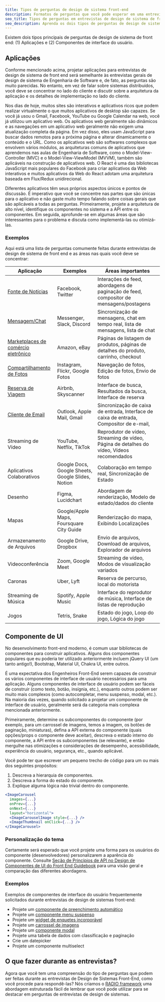 ```yaml
---
title: Tipos de perguntas de design de sistema front-end
description: Formatos de perguntas que você pode esperar em uma entrevista de design de sistema de front end.
seo_title: Tipos de perguntas em entrevistas de design de sistema de front end
seo_description: Aprenda os dois tipos de perguntas de design de sistema de front end e como abordá-las de forma diferente.
---
```


Existem dois tipos principais de perguntas de design de sistema de front end: (1) Aplicações e (2) Componentes de interface do usuário.

## Aplicações

Conforme mencionado acima, projetar aplicações para entrevistas de design de sistema de front end será semelhante às entrevistas gerais de design de sistema de Engenharia de Software e, de fato, as perguntas são muito parecidas. No entanto, em vez de falar sobre sistemas distribuídos, você deve se concentrar no lado do cliente e discutir sobre a arquitetura da aplicação e os detalhes de implementação no lado do cliente.

Nos dias de hoje, muitos sites são interativos e aplicativos ricos que podem realizar virtualmente o que muitos aplicativos de desktop são capazes. Se você já usou o Gmail, Facebook, YouTube ou Google Calendar na web, você já utilizou um aplicativo web. Os aplicativos web geralmente são dinâmicos e as navegações em um aplicativo web geralmente não exigem uma atualização completa da página. Em vez disso, eles usam JavaScript para buscar dados remotos para a próxima página e alterar dinamicamente o conteúdo e o URL. Como os aplicativos web são softwares complexos que envolvem vários módulos, as arquiteturas comuns de aplicativos que aprendemos nas aulas de Engenharia de Software, como o Model-View-Controller (MVC) e o Model-View-ViewModel (MVVM), também são aplicáveis na construção de aplicativos web. O React é uma das bibliotecas JavaScript mais populares do Facebook para criar aplicativos da Web interativos e muitos aplicativos da Web do React adotam uma arquitetura baseada em Flux/Redux unidirecional.

Diferentes aplicativos têm seus próprios aspectos únicos e pontos de discussão. É imperativo que você se concentre nas partes que são únicas para o aplicativo e não gaste muito tempo falando sobre coisas gerais que são aplicáveis a todas as perguntas. Primeiramente, projete a arquitetura de alto nível, identifique os componentes no sistema e a API entre os componentes. Em seguida, aprofunde-se em algumas áreas que são interessantes para o problema e discuta como implementá-las ou otimizá-las.

### Exemplos

Aqui está uma lista de perguntas comumente feitas durante entrevistas de design de sistema de front end e as áreas nas quais você deve se concentrar:

| Aplicação                                                                         | Exemplos                                          | Áreas importantes                                                                         |
| --------------------------------------------------------------------------------- | ------------------------------------------------- | ----------------------------------------------------------------------------------------- |
| [Fonte de Notícias](/questions/system-design/news-feed-facebook)                  | Facebook, Twitter                                 | Interações de feed, abordagens de paginação de feed, compositor de mensagens/postagens    |
| [Mensagem/Chat](/questions/system-design/chat-application-messenger)              | Messenger, Slack, Discord                         | Sincronização de mensagens, chat em tempo real, lista de mensagens, lista de chat         |
| [Marketplaces de comércio eletrônico](/questions/system-design/e-commerce-amazon) | Amazon, eBay                                      | Páginas de listagem de produtos, páginas de detalhes do produto, carrinho, checkout       |
| [Compartilhamento de Fotos](/questions/system-design/photo-sharing-instagram)     | Instagram, Flickr, Google Fotos                   | Navegação de fotos, Edição de fotos, Envio de fotos                                       |
| [Reserva de Viagem](/questions/system-design/travel-booking-airbnb)               | Airbnb, Skyscanner                                | Interface de busca, Resultados da busca, Interface de reserva                             |
| [Cliente de Email](/questions/system-design/email-client-outlook)                 | Outlook, Apple Mail, Gmail                        | Sincronização de caixa de entrada, Interface de caixa de entrada, Compositor de e-mail,   |
| Streaming de Vídeo                                                                | YouTube, Netflix, TikTok                          | Reprodutor de vídeo, Streaming de vídeo, Página de detalhes do vídeo, Vídeos recomendados |
| Aplicativos Colaborativos                                                         | Google Docs, Google Sheets, Google Slides, Notion | Colaboração em tempo real, Sincronização de Estado                                        |
| Desenho                                                                           | Figma, Lucidchart                                 | Abordagem de renderização, Modelo de estado/dados do cliente                              |
| Mapas                                                                             | Google/Apple Maps, Foursquare City Guide          | Renderização do mapa, Exibindo Localizações                                               |
| Armazenamento de Arquivos                                                         | Google Drive, Dropbox                             | Envio de arquivos, Download de arquivos, Explorador de arquivos                           |
| Videoconferência                                                                  | Zoom, Google Meet                                 | Streaming de vídeo, Modos de visualização variados                                        |
| Caronas                                                                           | Uber, Lyft                                        | Reserva de percurso, local do motorista                                                   |
| Streaming de Música                                                               | Spotify, Apple Music                              | Interface do reprodutor de música, Interface de listas de reprodução                      |
| Jogos                                                                             | Tetris, Snake                                     | Estado do jogo, Loop do jogo, Lógica do jogo                                              |

## Componente de UI

No desenvolvimento front-end moderno, é comum usar bibliotecas de componentes para construir aplicativos. Alguns dos componentes populares que eu poderia ter utilizado anteriormente incluem jQuery UI (um tanto antigo!), Bootstrap, Material UI, Chakra UI, entre outros.

É uma expectativa dos Engenheiros Front-End serem capazes de construir os vários componentes de interface de usuário necessários para uma aplicação. Alguns componentes de interface de usuário podem ser fáceis de construir (como texto, botão, insígnia, etc.), enquanto outros podem ser muito mais complexos (como autocompletar, menu suspenso, modal, etc.). Na maioria das vezes, quando solicitado a projetar um componente de interface de usuário, geralmente será da categoria mais complexa mencionada anteriormente.

Primeiramente, determine os subcomponentes do componente (por exemplo, para um carrossel de imagens, temos a imagem, os botões de paginação, miniaturas), defina a API externa do componente (quais opções/props o componente deve aceitar), descreva o estado interno do componente, a API entre os subcomponentes (se relevante), e então mergulhe nas otimizações e considerações de desempenho, acessibilidade, experiência do usuário, segurança, etc., quando aplicável.

Você pode ter que escrever um pequeno trecho de código para um ou mais dos seguintes propósitos:

1.  Descreva a hierarquia de componentes.
2.  Descreva a forma do estado do componente.
3.  Explique alguma lógica não trivial dentro do componente.

```jsx
<ImageCarousel
  images={...}
  onPrev={...}
  onNext={...}
  layout="horizontal">
  <ImageCarouselImage style={...} />
  <ImageThumbnail onClick={...} />
</ImageCarousel>
```

### Personalização do tema

Certamente será esperado que você projete uma forma para os usuários do componente (desenvolvedores) personalizarem a aparência do componente. Consulte [Seção de Princípios de API no Design de Componentes de UI do Front End Guidebook](/front-end-interview-guidebook/user-interface-components-api-design-principles) para uma visão geral e comparação das diferentes abordagens.

### Exemplos

Exemplos de componentes de interface do usuário frequentemente solicitados durante entrevistas de design de sistemas front-end:

-   Projete um [componente de preenchimento automático](/questions/system-design/autocomplete)
-   Projete um [componente menu suspenso](/questions/system-design/dropdown-menu)
-   Projete um [widget de enquetes incorporável](/questions/system-design/poll-widget)
-   Projete um [carrossel de imagens](/questions/system-design/image-carousel)
-   Projete um [componente modal](/questions/system-design/modal-dialog)
-   Projete uma tabela de dados com classificação e paginação
-   Crie um datepicker
-   Projete um componente multiselect

## O que fazer durante as entrevistas?

Agora que você tem uma compreensão do tipo de perguntas que podem ser feitas durante as entrevistas de Design de Sistemas Front-End, como você procede para respondê-las? Nós criamos o [RADIO framework](/system-design/framework) uma abordagem estruturada fácil de lembrar que você pode utilizar para se destacar em perguntas de entrevistas de design de sistemas.
